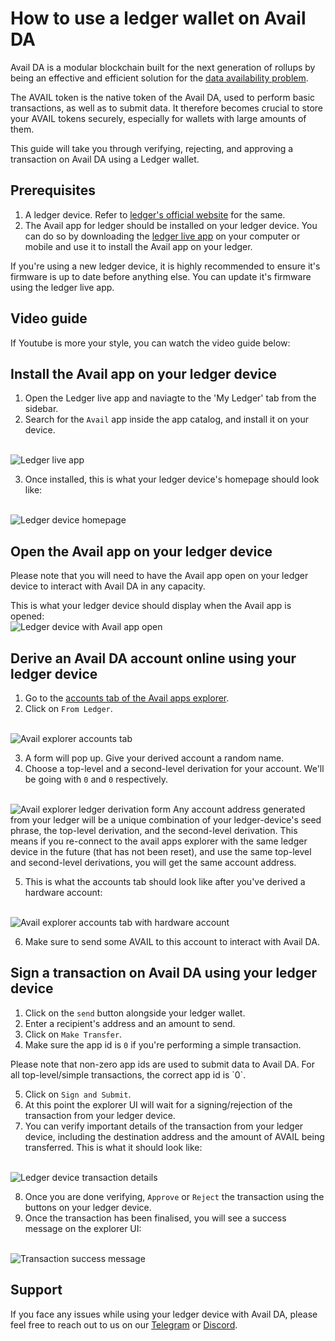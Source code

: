 
# How to use a ledger wallet on Avail DA

Avail DA is a modular blockchain built for the next generation of rollups by being an effective and efficient
solution for the [data availability problem](https://blog.availproject.org/data-availability-what-is-it/).

The AVAIL token is the native token of the Avail DA, used to perform basic transactions, as well as to submit data.
It therefore becomes crucial to store your AVAIL tokens securely, especially for wallets with large amounts of them.

This guide will take you through verifying, rejecting, and approving a transaction on Avail DA using a Ledger wallet.

## Prerequisites

1. A ledger device. Refer to [ledger's official website](https://www.ledger.com/) for the same.
2. The Avail app for ledger should be installed on your ledger device. You can do so by downloading the
[ledger live app](https://www.ledger.com/ledger-live) on your computer or mobile and use it to install the Avail app on your ledger.

<Callout type="warning">
If you're using a new ledger device, it is highly recommended to ensure it's firmware is up to date before anything else.
You can update it's firmware using the ledger live app.
</Callout>

## Video guide

If Youtube is more your style, you can watch the video guide below:
<br/>

<YouTube id="K-mCPqTw0yU"/>

## Install the Avail app on your ledger device

1. Open the Ledger live app and naviagte to the 'My Ledger' tab from the sidebar.
2. Search for the `Avail` app inside the app catalog, and install it on your device.
<br/>
<img src="/img/ledger-avail/ledger-avail-1.png" alt="Ledger live app"/>

3. Once installed, this is what your ledger device's homepage should look like:
<br/>
<img src="/img/ledger-avail/ledger-avail-2.jpeg" alt="Ledger device homepage"/>

## Open the Avail app on your ledger device

<Callout type="info">
Please note that you will need to have the Avail app open on your ledger device to interact with Avail DA in any capacity.
</Callout>

This is what your ledger device should display when the Avail app is opened:
<br/>
<img src="/img/ledger-avail/ledger-avail-3.png" alt="Ledger device with Avail app open"/>

## Derive an Avail DA account online using your ledger device

1. Go to the [accounts tab of the Avail apps explorer](https://explorer.avail.so/#/accounts).
2. Click on `From Ledger`.

<br/>
<img src="/img/ledger-avail/ledger-avail-4.png" alt="Avail explorer accounts tab"/>

3. A form will pop up. Give your derived account a random name.
4. Choose a top-level and a second-level derivation for your account. We'll be going with `0` and `0` respectively.
<br/>
<img src="/img/ledger-avail/ledger-avail-5.png" alt="Avail explorer ledger derivation form"/>

<Callout type="info">
Any account address generated from your ledger will be a unique combination of your ledger-device's
seed phrase, the top-level derivation, and the second-level derivation.
This means if you re-connect to the avail apps explorer with the same ledger device in the future (that has not been reset), and use
the same top-level and second-level derivations, you will get the same account address.
</Callout> 

5. This is what the accounts tab should look like after you've derived a hardware account:
<br/>
<img src="/img/ledger-avail/ledger-avail-6.png" alt="Avail explorer accounts tab with hardware account"/>

6. Make sure to send some AVAIL to this account to interact with Avail DA.

## Sign a transaction on Avail DA using your ledger device

1. Click on the `send` button alongside your ledger wallet.
2. Enter a recipient's address and an amount to send.
3. Click on `Make Transfer`.
4. Make sure the app id is `0` if you're performing a simple transaction.

<Callout type="info">
Please note that non-zero app ids are used to submit data to Avail DA.
For all top-level/simple transactions, the correct app id is `0`.
</Callout>

5. Click on `Sign and Submit`.
6. At this point the explorer UI will wait for a signing/rejection of the transaction from your ledger device.
7. You can verify important details of the transaction from your ledger device, including the destination address and the amount of AVAIL being transferred.
This is what it should look like:
<br/>
<img src="/img/ledger-avail/ledger-avail-7.png" alt="Ledger device transaction details"/>

8. Once you are done verifying, `Approve` or `Reject` the transaction using the buttons on your ledger device.
9. Once the transaction has been finalised, you will see a success message on the explorer UI:
<br/>
<img src="/img/ledger-avail/ledger-avail-8.png" alt="Transaction success message"/>

## Support
If you face any issues while using your ledger device with Avail DA, please feel free to reach out to us on our [Telegram](https://t.me/AvailCommunity) or [Discord](https://discord.gg/y6fHnxZQX8).
